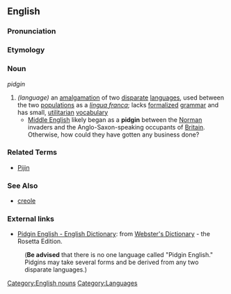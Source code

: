 {{wikipedia}}

==English==

===Pronunciation===
{{substub}}

===Etymology===
{{etystub}}

===Noun===
''pidgin''

# ''(language)'' an [[amalgamation]] of two [[disparate]] [[language]]s, used between the two [[population]]s as a ''[[lingua franca]]''; lacks [[formalize]]d [[grammar]] and has small, [[utilitarian]] [[vocabulary]]
#* [[Middle English]] likely began as a '''pidgin''' between the [[Norman]] invaders and the Anglo-Saxon-speaking occupants of [[Britain]]. Otherwise, how could they have gotten any business done?

===Related Terms===
* [[Pijin]]

===See Also===
* [[creole]]

=== External links ===
*[http://www.websters-online-dictionary.org/definition/Pidgin+English-english/ Pidgin English - English Dictionary]: from [http://www.websters-online-dictionary.org/ Webster's Dictionary] - the Rosetta Edition. 
:('''Be advised''' that there is no one language called "Pidgin English." Pidgins may take several forms and be derived from any two disparate languages.)


[[Category:English nouns]]
[[Category:Languages]]